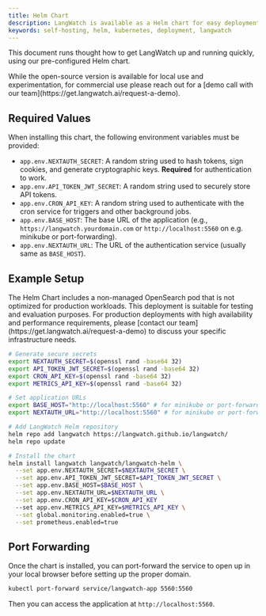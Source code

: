 ```yaml
---
title: Helm Chart
description: LangWatch is available as a Helm chart for easy deployment on Kubernetes
keywords: self-hosting, helm, kubernetes, deployment, langwatch
---
```


This document runs thought how to get LangWatch up and running quickly, using our
pre-configured Helm chart.

<Note>
  While the open-source version is available for local use and experimentation,
  for commercial use please reach out for a [demo call with our
  team](https://get.langwatch.ai/request-a-demo).
</Note>

## Required Values

When installing this chart, the following environment variables must be provided:

- `app.env.NEXTAUTH_SECRET`: A random string used to hash tokens, sign cookies, and generate cryptographic keys. **Required** for authentication to work.
- `app.env.API_TOKEN_JWT_SECRET`: A random string used to securely store API tokens.
- `app.env.CRON_API_KEY`: A random string used to authenticate with the cron service for triggers and other background jobs.
- `app.env.BASE_HOST`: The base URL of the application (e.g., `https://langwatch.yourdomain.com` or `http://localhost:5560` on e.g. minikube or port-forwarding).
- `app.env.NEXTAUTH_URL`: The URL of the authentication service (usually same as `BASE_HOST`).

## Example Setup

<Warning>
The Helm Chart includes a non-managed OpenSearch pod that is not optimized for production
workloads. This deployment is suitable for testing and evaluation purposes. For production
deployments with high availability and performance requirements, please
[contact our team](https://get.langwatch.ai/request-a-demo) to discuss your specific
infrastructure needs.
</Warning>

```bash
# Generate secure secrets
export NEXTAUTH_SECRET=$(openssl rand -base64 32)
export API_TOKEN_JWT_SECRET=$(openssl rand -base64 32)
export CRON_API_KEY=$(openssl rand -base64 32)
export METRICS_API_KEY=$(openssl rand -base64 32)

# Set application URLs
export BASE_HOST="http://localhost:5560" # for minikube or port-forwarding, or "https://langwatch.yourdomain.com" for the definitive deployment
export NEXTAUTH_URL="http://localhost:5560" # for minikube or port-forwarding, or "https://langwatch.yourdomain.com" for the definitive deployment

# Add LangWatch Helm repository
helm repo add langwatch https://langwatch.github.io/langwatch/
helm repo update

# Install the chart
helm install langwatch langwatch/langwatch-helm \
  --set app.env.NEXTAUTH_SECRET=$NEXTAUTH_SECRET \
  --set app.env.API_TOKEN_JWT_SECRET=$API_TOKEN_JWT_SECRET \
  --set app.env.BASE_HOST=$BASE_HOST \
  --set app.env.NEXTAUTH_URL=$NEXTAUTH_URL \
  --set app.env.CRON_API_KEY=$CRON_API_KEY
  --set app.env.METRICS_API_KEY=$METRICS_API_KEY \
  --set global.monitoring.enabled=true \
  --set prometheus.enabled=true
```

## Port Forwarding

Once the chart is installed, you can port-forward the service to open up in your local browser before setting up the proper domain.

```bash
kubectl port-forward service/langwatch-app 5560:5560
```

Then you can access the application at `http://localhost:5560`.
